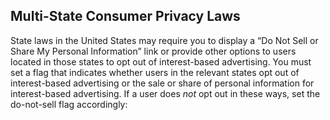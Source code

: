 ## Multi-State Consumer Privacy Laws

State laws in the United States may require you to display a “Do Not Sell or Share My Personal Information” link or provide other options to users located in those states to opt out of interest-based advertising.
You must set a flag that indicates whether users in the relevant states opt out of interest-based advertising or the sale or share of personal information for interest-based advertising.
If a user does <em>not</em> opt out in these ways, set the do-not-sell flag accordingly:

